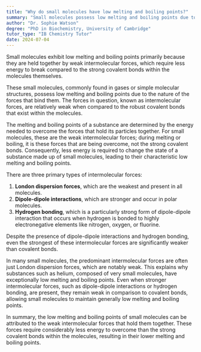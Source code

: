 ```yaml
---
title: "Why do small molecules have low melting and boiling points?"
summary: "Small molecules possess low melting and boiling points due to weak intermolecular forces, which require less energy to overcome."
author: "Dr. Sophie Watson"
degree: "PhD in Biochemistry, University of Cambridge"
tutor_type: "IB Chemistry Tutor"
date: 2024-07-04
---
```


Small molecules exhibit low melting and boiling points primarily because they are held together by weak intermolecular forces, which require less energy to break compared to the strong covalent bonds within the molecules themselves.

These small molecules, commonly found in gases or simple molecular structures, possess low melting and boiling points due to the nature of the forces that bind them. The forces in question, known as intermolecular forces, are relatively weak when compared to the robust covalent bonds that exist within the molecules.

The melting and boiling points of a substance are determined by the energy needed to overcome the forces that hold its particles together. For small molecules, these are the weak intermolecular forces; during melting or boiling, it is these forces that are being overcome, not the strong covalent bonds. Consequently, less energy is required to change the state of a substance made up of small molecules, leading to their characteristic low melting and boiling points.

There are three primary types of intermolecular forces: 

1. **London dispersion forces**, which are the weakest and present in all molecules.
2. **Dipole-dipole interactions**, which are stronger and occur in polar molecules.
3. **Hydrogen bonding**, which is a particularly strong form of dipole-dipole interaction that occurs when hydrogen is bonded to highly electronegative elements like nitrogen, oxygen, or fluorine.

Despite the presence of dipole-dipole interactions and hydrogen bonding, even the strongest of these intermolecular forces are significantly weaker than covalent bonds.

In many small molecules, the predominant intermolecular forces are often just London dispersion forces, which are notably weak. This explains why substances such as helium, composed of very small molecules, have exceptionally low melting and boiling points. Even when stronger intermolecular forces, such as dipole-dipole interactions or hydrogen bonding, are present, they remain weak in comparison to covalent bonds, allowing small molecules to maintain generally low melting and boiling points.

In summary, the low melting and boiling points of small molecules can be attributed to the weak intermolecular forces that hold them together. These forces require considerably less energy to overcome than the strong covalent bonds within the molecules, resulting in their lower melting and boiling points.
    